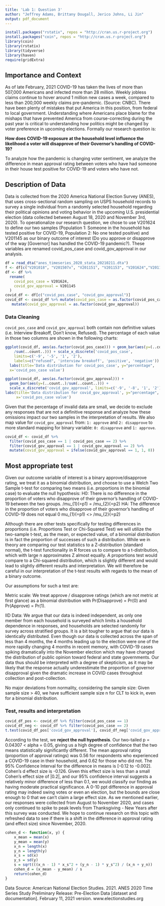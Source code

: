 ```yaml
---
title: 'Lab 1: Question 3'
author: "Jeffrey Adams, Brittany Dougall, Jerico Johns, Li Jin"
output: pdf_document
---
```

```r
install.packages("rstatix", repos = "http://cran.us.r-project.org")
install.packages("coin", repos = "http://cran.us.r-project.org")
library(coin)
library(rstatix)
library(tidyverse)
library(haven)
require(gridExtra)
```
## Importance and Context 

As of late February, 2021 COVID-19 has taken the lives of more than 507,000 Americans and infected more than 28 million. Weekly jobless claims continue to hover around 1 million new cases a week, compared to less than 200,000 weekly claims pre-pandemic. (Source: CNBC). There have been plenty of mistakes that put America in this position, from federal to local government. Understanding where Americans place blame for the mishaps that have prevented America from course-correcting during the past year is critical to understanding how politics might be changed by voter preference in upcoming elections. Formally our research question is: 

<b>How does COVID-19 exposure at the household level influence the likelihood a voter will disapprove of their Governor’s handling of COVID-19?</b> 

To analyze how the pandemic is changing voter sentiment, we analyze the difference in mean approval rating between voters who have had someone in their house test positive for COVID-19 and voters who have not. 

## Description of Data

Data is collected from the 2020 America National Election Survey (ANES), that uses cross-sectional random sampling on USPS household records to survey a single individual from a randomly selected household regarding their political opinions and voting behavior in the upcoming U.S. presidential election (data collected between August 18, 2020 and November 3rd, 2020). To operationalize our research question, we chose to use V201624 to define our two samples (Population 1: Someone in the household has tested positive for COVID-19, Population 2: No one tested positive) and V201145 as our binary outcome of interest (Do you approve or disapprove of the way [Governor] has handled the COVID-19 pandemic?). These variables are renamed covid_pos_case and covid_gov_approval in our analysis.

```r
df = read_dta("anes_timeseries_2020_stata_20210211.dta")
f <- df[c("V201018", "V201507x", "V201151", "V201153", "V201624","V201145")]
df <- df %>%
  rename(
    covid_pos_case = V201624,
    covid_gov_approval = V201145
  )
covid_df <- df[c("covid_pos_case", "covid_gov_approval")]
covid_df <- covid_df %>% mutate(covid_pos_case = as.factor(covid_pos_case)) %>%
   mutate(covid_gov_approval = as.factor(covid_gov_approval))
```

### Data Cleaning
`covid_pos_case` and `covid_gov_approval` both contain non definitive values (i.e. Interview Breakoff, Don’t know, Refused). The percentage of each value in those two columns are shown in the following charts:

```r
ggplot(covid_df, aes(as.factor(covid_pos_case))) + geom_bar(aes(y=(..count..)
    /sum(..count..))) + scale_x_discrete('covid_pos_case', 
    limits=c('-9', '-5', '1', '2'), 
    labels=c("refused", 'interview breakoff', 'positive', 'negative')) + 
  labs(title='Data distribution for covid_pos_case', y="percentage", 
  x='covid_pos_case value')
```

```r
ggplot(covid_df, aes(as.factor(covid_gov_approval))) + 
  geom_bar(aes(y=(..count..)/sum(..count..))) + 
  scale_x_discrete('covid_gov_approval', limits=c('-9', '-8', '1', '2'),                                             labels=c("refused", 'don\'t know', 'approve', 'disapprove')) + 
labs(title='Data distribution for covid_gov_approval', y="percentage", 
     x='covid_pos_case value')
```
Given that the percentage of invalid data are small, we decide to exclude any responses that are not a definitive response and analyze how these omissions impact our two samples in the interpretation of results. We also map value for `covid_gov_approval` from: `1: approve` and `2: disapprove` to more standard mapping for binary variable: `0: disapprove` and `1: approve`.

```r
covid_df <- covid_df %>% 
  filter(covid_pos_case == 1 | covid_pos_case == 2) %>% 
  filter(covid_gov_approval == 1 | covid_gov_approval == 2) %>% 
  mutate(covid_gov_approval = ifelse(covid_gov_approval == 1, 1, 0))
```

## Most appropriate test

Given our outcome variable of interest is a binary approve/disapprove rating, we treat it as a binomial distribution, and choose to use a Welch Two Sample t-test for comparing two means (i.e. proportions in the binomial case) to evaluate the null hypothesis: 
H0: There is no difference in the proportion of voters who disapprove of their governor’s handling of COVID-19 between the two groups. /mu_{1}(=p1) = /mu_{2}(=p2)
HA: The difference in the proportion of voters who disapprove of their governor’s handling of COVID-19 does not equal 0 mu_{1}(=p1) <> /mu_{2}(=p2) 

Although there are other tests specifically for testing differences in proportions (i.e. Proportions Test or Chi-Squared Test) we will utilize the two-sample t-test, as the mean, or expected value, of a binomial distribution is in fact the proportion of successes of such a distribution. While we in theory are comparing our test statistics to a Z-distribution (standard normal), the t-test functionality in R forces us to compare to a t-distribution, which with large n approximates Z almost equally. A proportions test would compare to a Chi-squared distribution, which is slightly different and would lead to slightly different results and interpretation. We will therefore be careful in our interpretation of the t-test results with regards to the mean of a binary outcome. 

Our assumptions for such a test are: 

Metric scale: We treat approve / disapprove ratings (which are not metric at first glance) as a binomial distribution with Pr(Disapprove) = Pr(0) and Pr(Approve) = Pr(1). 
	
IID Data: We argue that our data is indeed independent, as only one member from each household is surveyed which limits a household dependence in responses, and households are selected randomly for survey across stratified groups. It is a bit tougher to argue that our data is identically distributed. Even though our data is collected across the span of less than 4 months, the 4 months leading up to the election were one of the more rapidly changing 4 months in recent memory, with COVID-19 cases spiking dramatically into the November election which may have changed the distribution of public opinion toward federal and state governments. Our data thus should be interpreted with a degree of skepticism, as it may be likely that the response actually underestimate the proportion of governor disapproval given the dramatic increase in COVID cases throughout collection and post-collection. 

No major deviations from normality, considering the sample size: Given sample size > 40, we have sufficient sample size n for CLT to kick in, even for a binomial distribution. 

### Test, results and interpretation

```r

covid_df_pos <- covid_df %>% filter(covid_pos_case == 1)
covid_df_neg <- covid_df %>% filter(covid_pos_case == 2)
t.test(covid_df_pos['covid_gov_approval'], covid_df_neg['covid_gov_approval'], alternative = 'two.sided')
```

  According to the test, we **reject the null hypothesis**. Our two-tailed p = 0.04307 < alpha = 0.05, giving us a high degree of confidence that the two means statistically significantly different. The mean approval rating (proportion of approval ratings) was 0.56 for respondents who experienced a COVID-19 case in their household, and 0.62 for those who did not. The 95% Confidence Interval for the difference in means is [-0.12 to -0.002]. Cohen’s d effect size is -0.126. 
  Given this effect size is less than a small Cohen’s effect size of |0.2|, and our 95% confidence interval suggests a relatively minor difference of less than 0.1, we would classify our finding as having moderate practical significance. A 0-10 ppt difference in approval rating may indeed swing votes or even an election, but the bounds are close enough to 0 that we can’t claim a large effect size. As we mentioned earlier, our responses were collected from August to November 2020, and cases only continued to spike to peak levels from Thanksgiving - New Years after this survey was conducted. We hope to continue research on this topic with refreshed data to see if there is a shift in the difference in approval rating (and effect size) since November, 2020. 

```r
cohen_d <- function(x, y) {
    x_mean = mean(x)
    y_mean = mean(y)
    x_n = length(x)
    y_n = length(y)
    x_s = sd(x)
    y_s = sd(y)
    s = sqrt(((x_n - 1) * x_s^2 + (y_n - 1) * y_s^2) / (x_n + y_n))
    cohen_d = (x_mean - y_mean) / s
    return(cohen_d)
}
```

Data Source: American National Election Studies. 2021. ANES 2020 Time Series Study Preliminary Release: Pre-Election Data [dataset and documentation]. February 11, 2021 version. www.electionstudies.org